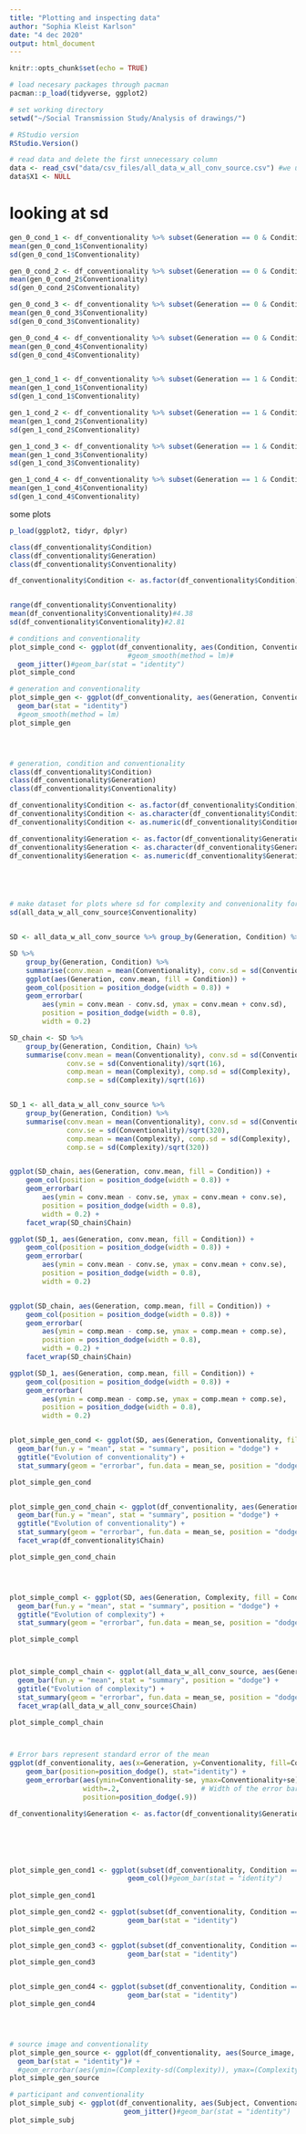 ```yaml
---
title: "Plotting and inspecting data"
author: "Sophia Kleist Karlson"
date: "4 dec 2020"
output: html_document
---
```



```r
knitr::opts_chunk$set(echo = TRUE)

# load necesary packages through pacman
pacman::p_load(tidyverse, ggplot2)

# set working directory
setwd("~/Social Transmission Study/Analysis of drawings/")

# RStudio version
RStudio.Version()

# read data and delete the first unnecessary column
data <- read_csv("data/csv_files/all_data_w_all_conv_source.csv") #we use all_data_w_all_conv_source.csv
data$X1 <- NULL
```



# looking at sd
```r

gen_0_cond_1 <- df_conventionality %>% subset(Generation == 0 & Condition == 1)
mean(gen_0_cond_1$Conventionality)
sd(gen_0_cond_1$Conventionality)

gen_0_cond_2 <- df_conventionality %>% subset(Generation == 0 & Condition == 2)
mean(gen_0_cond_2$Conventionality)
sd(gen_0_cond_2$Conventionality)

gen_0_cond_3 <- df_conventionality %>% subset(Generation == 0 & Condition == 3)
mean(gen_0_cond_3$Conventionality)
sd(gen_0_cond_3$Conventionality)

gen_0_cond_4 <- df_conventionality %>% subset(Generation == 0 & Condition == 4)
mean(gen_0_cond_4$Conventionality)
sd(gen_0_cond_4$Conventionality)


gen_1_cond_1 <- df_conventionality %>% subset(Generation == 1 & Condition == 1)
mean(gen_1_cond_1$Conventionality)
sd(gen_1_cond_1$Conventionality)

gen_1_cond_2 <- df_conventionality %>% subset(Generation == 1 & Condition == 2)
mean(gen_1_cond_2$Conventionality)
sd(gen_1_cond_2$Conventionality)

gen_1_cond_3 <- df_conventionality %>% subset(Generation == 1 & Condition == 3)
mean(gen_1_cond_3$Conventionality)
sd(gen_1_cond_3$Conventionality)

gen_1_cond_4 <- df_conventionality %>% subset(Generation == 1 & Condition == 4)
mean(gen_1_cond_4$Conventionality)
sd(gen_1_cond_4$Conventionality)
```


some plots
```r

p_load(ggplot2, tidyr, dplyr)

class(df_conventionality$Condition)
class(df_conventionality$Generation)
class(df_conventionality$Conventionality)

df_conventionality$Condition <- as.factor(df_conventionality$Condition)


range(df_conventionality$Conventionality)
mean(df_conventionality$Conventionality)#4.38
sd(df_conventionality$Conventionality)#2.81

# conditions and conventionality
plot_simple_cond <- ggplot(df_conventionality, aes(Condition, Conventionality)) +
                             #geom_smooth(method = lm)#
  geom_jitter()#geom_bar(stat = "identity")
plot_simple_cond

# generation and conventionality
plot_simple_gen <- ggplot(df_conventionality, aes(Generation, Conventionality)) +
  geom_bar(stat = "identity")
  #geom_smooth(method = lm)
plot_simple_gen




# generation, condition and conventionality
class(df_conventionality$Condition)
class(df_conventionality$Generation)
class(df_conventionality$Conventionality)

df_conventionality$Condition <- as.factor(df_conventionality$Condition)
df_conventionality$Condition <- as.character(df_conventionality$Condition)
df_conventionality$Condition <- as.numeric(df_conventionality$Condition)

df_conventionality$Generation <- as.factor(df_conventionality$Generation)
df_conventionality$Generation <- as.character(df_conventionality$Generation)
df_conventionality$Generation <- as.numeric(df_conventionality$Generation)





# make dataset for plots where sd for complexity and convenionality for each condition in each generation is made into a seperate row
sd(all_data_w_all_conv_source$Conventionality)


SD <- all_data_w_all_conv_source %>% group_by(Generation, Condition) %>% mutate(SD_compl = sd(Complexity), SD_conv = sd(Conventionality)) %>% select(Chain, Generation, Condition, Complexity, Conventionality, SD_compl, SD_conv)

SD %>%
    group_by(Generation, Condition) %>%
    summarise(conv.mean = mean(Conventionality), conv.sd = sd(Conventionality)) %>%
    ggplot(aes(Generation, conv.mean, fill = Condition)) +
    geom_col(position = position_dodge(width = 0.8)) +
    geom_errorbar(
        aes(ymin = conv.mean - conv.sd, ymax = conv.mean + conv.sd),
        position = position_dodge(width = 0.8),
        width = 0.2)

SD_chain <- SD %>% 
    group_by(Generation, Condition, Chain) %>%
    summarise(conv.mean = mean(Conventionality), conv.sd = sd(Conventionality), 
              conv.se = sd(Conventionality)/sqrt(16), 
              comp.mean = mean(Complexity), comp.sd = sd(Complexity), 
              comp.se = sd(Complexity)/sqrt(16)) 


SD_1 <- all_data_w_all_conv_source %>% 
    group_by(Generation, Condition) %>%
    summarise(conv.mean = mean(Conventionality), conv.sd = sd(Conventionality), 
              conv.se = sd(Conventionality)/sqrt(320),
              comp.mean = mean(Complexity), comp.sd = sd(Complexity), 
              comp.se = sd(Complexity)/sqrt(320)) 


ggplot(SD_chain, aes(Generation, conv.mean, fill = Condition)) +
    geom_col(position = position_dodge(width = 0.8)) +
    geom_errorbar(
        aes(ymin = conv.mean - conv.se, ymax = conv.mean + conv.se),
        position = position_dodge(width = 0.8),
        width = 0.2) +
    facet_wrap(SD_chain$Chain)

ggplot(SD_1, aes(Generation, conv.mean, fill = Condition)) +
    geom_col(position = position_dodge(width = 0.8)) +
    geom_errorbar(
        aes(ymin = conv.mean - conv.se, ymax = conv.mean + conv.se),
        position = position_dodge(width = 0.8),
        width = 0.2)


ggplot(SD_chain, aes(Generation, comp.mean, fill = Condition)) +
    geom_col(position = position_dodge(width = 0.8)) +
    geom_errorbar(
        aes(ymin = comp.mean - comp.se, ymax = comp.mean + comp.se),
        position = position_dodge(width = 0.8),
        width = 0.2) +
    facet_wrap(SD_chain$Chain)

ggplot(SD_1, aes(Generation, comp.mean, fill = Condition)) +
    geom_col(position = position_dodge(width = 0.8)) +
    geom_errorbar(
        aes(ymin = comp.mean - comp.se, ymax = comp.mean + comp.se),
        position = position_dodge(width = 0.8),
        width = 0.2)


plot_simple_gen_cond <- ggplot(SD, aes(Generation, Conventionality, fill = Condition)) +
  geom_bar(fun.y = "mean", stat = "summary", position = "dodge") +
  ggtitle("Evolution of conventionality") +
  stat_summary(geom = "errorbar", fun.data = mean_se, position = "dodge")

plot_simple_gen_cond


plot_simple_gen_cond_chain <- ggplot(df_conventionality, aes(Generation, Conventionality, fill = Condition)) +
  geom_bar(fun.y = "mean", stat = "summary", position = "dodge") +
  ggtitle("Evolution of conventionality") +
  stat_summary(geom = "errorbar", fun.data = mean_se, position = "dodge") +
  facet_wrap(df_conventionality$Chain)

plot_simple_gen_cond_chain




plot_simple_compl <- ggplot(SD, aes(Generation, Complexity, fill = Condition)) +
  geom_bar(fun.y = "mean", stat = "summary", position = "dodge") +
  ggtitle("Evolution of complexity") +
  stat_summary(geom = "errorbar", fun.data = mean_se, position = "dodge")

plot_simple_compl



plot_simple_compl_chain <- ggplot(all_data_w_all_conv_source, aes(Generation, Complexity, fill = Condition)) +
  geom_bar(fun.y = "mean", stat = "summary", position = "dodge") +
  ggtitle("Evolution of complexity") +
  stat_summary(geom = "errorbar", fun.data = mean_se, position = "dodge") +
  facet_wrap(all_data_w_all_conv_source$Chain)

plot_simple_compl_chain



# Error bars represent standard error of the mean
ggplot(df_conventionality, aes(x=Generation, y=Conventionality, fill=Condition)) + 
    geom_bar(position=position_dodge(), stat="identity") +
    geom_errorbar(aes(ymin=Conventionality-se, ymax=Conventionality+se),
                  width=.2,                    # Width of the error bars
                  position=position_dodge(.9))

df_conventionality$Generation <- as.factor(df_conventionality$Generation)






plot_simple_gen_cond1 <- ggplot(subset(df_conventionality, Condition == 1), aes(Generation, Conventionality)) +
                             geom_col()#geom_bar(stat = "identity")
  
plot_simple_gen_cond1

plot_simple_gen_cond2 <- ggplot(subset(df_conventionality, Condition == 2), aes(Generation, Conventionality)) +
                             geom_bar(stat = "identity")
plot_simple_gen_cond2

plot_simple_gen_cond3 <- ggplot(subset(df_conventionality, Condition == 3), aes(Generation, Conventionality)) +
                             geom_bar(stat = "identity")
plot_simple_gen_cond3


plot_simple_gen_cond4 <- ggplot(subset(df_conventionality, Condition == 4), aes(Generation, Conventionality)) +
                             geom_bar(stat = "identity")
plot_simple_gen_cond4




# source image and conventionality
plot_simple_gen_source <- ggplot(df_conventionality, aes(Source_image, Conventionality)) +
  geom_bar(stat = "identity")# +
  #geom_errorbar(aes(ymin=(Complexity-sd(Complexity)), ymax=(Complexity-sd(Complexity))), width=.2, position=position_dodge(.9))
plot_simple_gen_source

# participant and conventionality
plot_simple_subj <- ggplot(df_conventionality, aes(Subject, Conventionality)) +
                            geom_jitter()#geom_bar(stat = "identity")
plot_simple_subj

```
